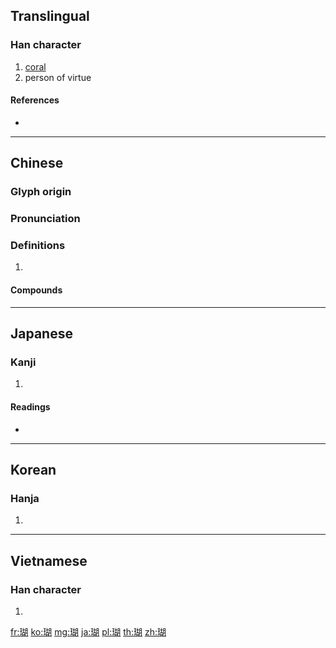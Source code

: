 {{character info/new}}
==Translingual==

===Han character===
{{Han char|rn=96|rad=玉|as=09|sn=13|four=17120|canj=MGJRB|ids=⿰𤣩胡}}

# [[coral]]
# person of virtue

====References====
* {{Han ref|kx=0738.040|dkj=21126|dj=1148.240|hdz=21125.090|uh=745A|ud=29786|bh=B7E4|bd=47076}}

----

==Chinese==
{{zh-forms}}

===Glyph origin===
{{Han etym}}

===Pronunciation===
{{zh-pron
|m=hú
|c=wu4
|mn=ô͘/twv:lô͘
|mc=y
|oc=y
|cat=
}}

===Definitions===
{{zh-hanzi}}

# {{rfdef|zh}}

====Compounds====
{{zh-der|桃葉珊瑚|珊瑚|珊瑚在網|珊瑚婚|珊瑚島|珊瑚樹|珊瑚礁|珊瑚菜|珊瑚蟲|瑚璉|瑚璉之器|瑚璉器|綠珊瑚|蜈蚣珊瑚|鐵網珊瑚}}

----

==Japanese==

===Kanji===
{{ja-kanji|grade=|rs=玉09}}

# {{defn|lang=ja|sort=玉09}}

====Readings====
* {{ja-readings|goon=[[ご]] (go)|kanon=[[こ]] (ko)|kun=|nanori=}}

----

==Korean==

===Hanja===
{{ko-hanja|hangeul=호|eumhun=|rv=ho|mr=ho|y=ho}}

# {{defn|lang=ko|sort=玉09}}

----

==Vietnamese==

===Han character===
{{vi-hantu|[[hô]], [[hồ]]|rs=玉09}}

# {{defn|lang=vi|sort=玉09}}

[[fr:瑚]]
[[ko:瑚]]
[[mg:瑚]]
[[ja:瑚]]
[[pl:瑚]]
[[th:瑚]]
[[zh:瑚]]